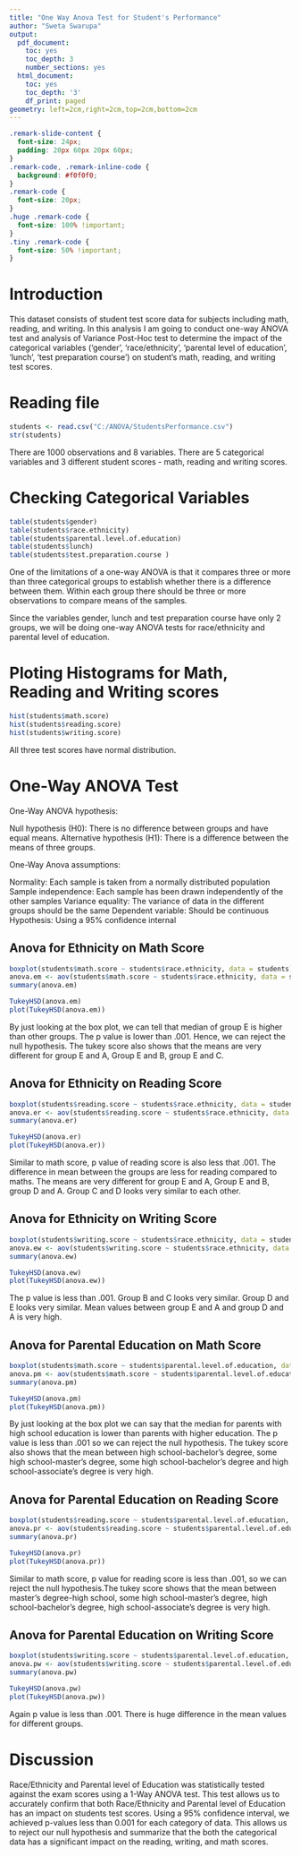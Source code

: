 ---
title: "One Way Anova Test for Student's Performance"
author: "Sweta Swarupa"
output:
  pdf_document:
    toc: yes
    toc_depth: 3
    number_sections: yes
  html_document:
    toc: yes
    toc_depth: '3'
    df_print: paged
geometry: left=2cm,right=2cm,top=2cm,bottom=2cm
---

```{css, include=FALSE, echo = FALSE}
.remark-slide-content {
  font-size: 24px;
  padding: 20px 60px 20px 60px;
}
.remark-code, .remark-inline-code {
  background: #f0f0f0;
}
.remark-code {
  font-size: 20px;
}
.huge .remark-code {
  font-size: 100% !important;
}
.tiny .remark-code {
  font-size: 50% !important;
}
```

# Introduction

This dataset consists of student test score data for subjects including math, reading, and writing. In this analysis I am going to conduct one-way ANOVA test and analysis of Variance Post-Hoc test to determine the impact of the categorical variables (‘gender’, ‘race/ethnicity’, ‘parental level of education’, ‘lunch’, ‘test preparation course’) on student's math, reading, and writing test scores.

# Reading file
```{r, collapse = TRUE}
students <- read.csv("C:/ANOVA/StudentsPerformance.csv")
str(students)
```

There are 1000 observations and 8 variables. There are 5 categorical variables and 3 different student scores - math, reading and writing scores.

# Checking Categorical Variables
```{r, collapse = TRUE}
table(students$gender)
table(students$race.ethnicity)
table(students$parental.level.of.education)
table(students$lunch)
table(students$test.preparation.course )
```

One of the limitations of a one-way ANOVA is that it compares three or more than three categorical groups to establish whether there is a difference between them. Within each group there should be three or more observations to compare means of the samples. 

Since the variables gender, lunch and test preparation course have only 2 groups, we will be doing one-way ANOVA tests for race/ethnicity and parental level of education.

# Ploting Histograms for Math, Reading and Writing scores
```{r, collapse = TRUE}
hist(students$math.score)
hist(students$reading.score)
hist(students$writing.score)
```

All three test scores have normal distribution.

# One-Way ANOVA Test

One-Way ANOVA hypothesis:

Null hypothesis (H0): There is no difference between groups and have equal means.
Alternative hypothesis (H1): There is a difference between the means of three groups.

One-Way Anova assumptions:

Normality: Each sample is taken from a normally distributed population
Sample independence: Each sample has been drawn independently of the other samples
Variance equality: The variance of data in the different groups should be the same
Dependent variable: Should be continuous
Hypothesis: Using a 95% confidence internal


## Anova for Ethnicity on Math Score
```{r, collapse = TRUE}
boxplot(students$math.score ~ students$race.ethnicity, data = students)
anova.em <- aov(students$math.score ~ students$race.ethnicity, data = students)
summary(anova.em)

TukeyHSD(anova.em)
plot(TukeyHSD(anova.em))
```

By just looking at the box plot, we can tell that median of group E is higher than other groups. The p value is lower than .001. Hence, we can reject the null hypothesis. The tukey score also shows that the means are very different for group E and A, Group E and B, group E and C. 


## Anova for Ethnicity on Reading Score
```{r, collapse = TRUE}
boxplot(students$reading.score ~ students$race.ethnicity, data = students)
anova.er <- aov(students$reading.score ~ students$race.ethnicity, data = students)
summary(anova.er)

TukeyHSD(anova.er)
plot(TukeyHSD(anova.er))
```

Similar to math score, p value of reading score is also less that .001. The difference in mean between the groups are less for reading compared to maths. The means are very different for group E and A, Group E and B, group D and A. Group C and D looks very similar to each other.


## Anova for Ethnicity on Writing Score
```{r, collapse = TRUE}
boxplot(students$writing.score ~ students$race.ethnicity, data = students)
anova.ew <- aov(students$writing.score ~ students$race.ethnicity, data = students)
summary(anova.ew)

TukeyHSD(anova.ew)
plot(TukeyHSD(anova.ew))
```

The p value is less than .001. Group B and C looks very similar. Group D and E looks very similar. Mean values between group E and A and group D and A is very high.

## Anova for Parental Education on Math Score
```{r, collapse = TRUE}
boxplot(students$math.score ~ students$parental.level.of.education, data = students)
anova.pm <- aov(students$math.score ~ students$parental.level.of.education, data = students)
summary(anova.pm)

TukeyHSD(anova.pm)
plot(TukeyHSD(anova.pm))
```

By just looking at the box plot we can say that the median for parents with high school education is lower than parents with higher education. The p value is less than .001 so we can reject the null hypothesis. The tukey score also shows that the mean between high school-bachelor's degree, some high school-master's degree, some high school-bachelor's degree and high school-associate's degree is very high.

## Anova for Parental Education on Reading Score
```{r, collapse = TRUE}
boxplot(students$reading.score ~ students$parental.level.of.education, data = students)
anova.pr <- aov(students$reading.score ~ students$parental.level.of.education, data = students)
summary(anova.pr)

TukeyHSD(anova.pr)
plot(TukeyHSD(anova.pr))
```

Similar to math score, p value for reading score is less than .001, so we can reject the null hypothesis.The tukey score shows that the mean between master's degree-high school, some high school-master's degree, high school-bachelor's degree, high school-associate's degree is very high.

## Anova for Parental Education on Writing Score
```{r, collapse = TRUE}
boxplot(students$writing.score ~ students$parental.level.of.education, data = students)
anova.pw <- aov(students$writing.score ~ students$parental.level.of.education, data = students)
summary(anova.pw)

TukeyHSD(anova.pw)
plot(TukeyHSD(anova.pw))
```

Again p value is less than .001. There is huge difference in the mean values for different groups.


# Discussion 

Race/Ethnicity and Parental level of Education was statistically tested against the exam scores using a 1-Way ANOVA test. This test allows us to accurately confirm that both Race/Ethnicity and Parental level of Education has an impact on students test scores. Using a 95% confidence interval, we achieved p-values less than  0.001 for each category of data. This allows us to reject our null hypothesis and summarize that the both the categorical data has a significant impact on the reading, writing, and math scores.